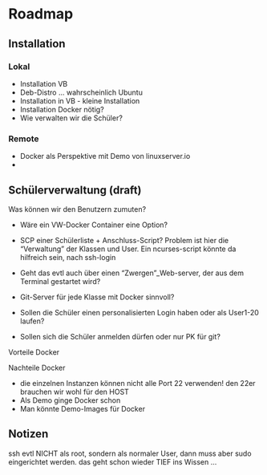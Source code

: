 # Roadmap

## Installation

### Lokal
* Installation VB
* Deb-Distro ... wahrscheinlich Ubuntu
* Installation in VB - kleine Installation
* Installation Docker nötig?
* Wie verwalten wir die Schüler?

### Remote
* Docker als Perspektive mit Demo von linuxserver.io
* 

## Schülerverwaltung (draft)

Was können wir den Benutzern zumuten?

* Wäre ein VW-Docker Container eine Option?
* SCP einer Schülerliste + Anschluss-Script?
  Problem ist hier die "Verwaltung" der Klassen und User.
  Ein ncurses-script könnte da hilfreich sein, nach ssh-login
* Geht das evtl auch über einen "Zwergen"_Web-server, der
  aus dem Terminal gestartet wird?
* Git-Server für jede Klasse mit Docker sinnvoll?

* Sollen die Schüler einen personalisierten Login 
  haben oder als User1-20 laufen?
* Sollen sich die Schüler anmelden dürfen oder nur
  PK für git?



Vorteile Docker

Nachteile Docker  

* die einzelnen Instanzen können nicht alle Port 22 verwenden!
  den 22er brauchen wir wohl für den HOST 
* Als Demo ginge Docker schon
* Man könnte Demo-Images für Docker  



## Notizen

ssh evtl NICHT als root, sondern als normaler User,
dann muss aber sudo eingerichtet werden. das geht schon
wieder TIEF ins Wissen ...



